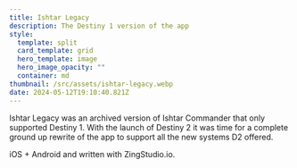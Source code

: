 ```yaml
---
title: Ishtar Legacy
description: The Destiny 1 version of the app
style:
  template: split
  card_template: grid
  hero_template: image
  hero_image_opacity: ""
  container: md
thumbnail: /src/assets/ishtar-legacy.webp
date: 2024-05-12T19:10:40.821Z
---
```

Ishtar Legacy was an archived version of Ishtar Commander that only supported Destiny 1. With the launch of Destiny 2 it was time for a complete ground up rewrite of the app to support all the new systems D2 offered.

iOS + Android and written with ZingStudio.io.
